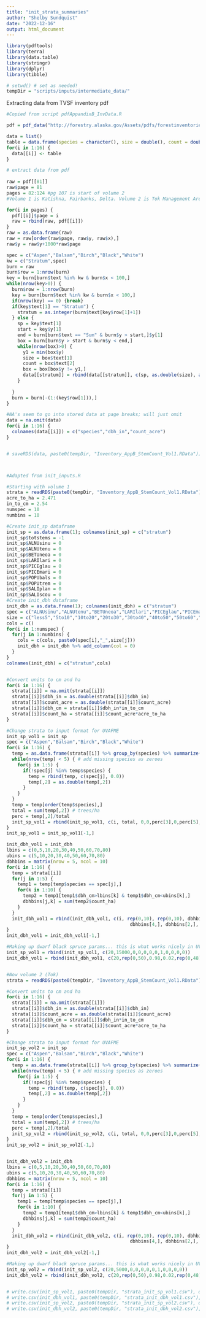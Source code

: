 ---
title: "init_strata_summaries"
author: "Shelby Sundquist"
date: "2022-12-16"
output: html_document
---

```{r}
library(pdftools)
library(terra)
library(data.table)
library(stringr)
library(dplyr)
library(tibble)

# setwd() # set as needed!
tempDir = "scripts/inputs/intermediate_data/"
```

Extracting data from TVSF inventory pdf
```{r}
#Copied from script pdfAppandixB_InvData.R

pdf = pdf_data("http://forestry.alaska.gov/Assets/pdfs/forestinventories/tvsf_inventory_2013.pdf")

data = list()
table = data.frame(species = character(), size = double(), count = double())
for(i in 1:16) {
  data[[i]] <- table
}

# extract data from pdf
  
raw = pdf[[81]]
raw$page = 81
pages = 82:124 #pg 107 is start of volume 2
#Volume 1 is Katishna, Fairbanks, Delta. Volume 2 is Tok Management Area (less productive)

for(i in pages) {
  pdf[[i]]$page = i
  raw = rbind(raw, pdf[[i]])
}
raw = as.data.frame(raw)
raw = raw[order(raw$page, raw$y, raw$x),]
raw$y = raw$y+1000*raw$page

spec = c("Aspen","Balsam","Birch","Black","White")
kw = c("Stratum",spec)
burn = raw
burn$row = 1:nrow(burn)
key = burn[burn$text %in% kw & burn$x < 100,]
while(nrow(key>0)) {
  burn$row = 1:nrow(burn)
  key = burn[burn$text %in% kw & burn$x < 100,]
  if(nrow(key) == 0) {break}
  if(key$text[1] == "Stratum") {
    stratum = as.integer(burn$text[key$row[1]+1])
  } else {
    sp = key$text[1]
    start = key$y[1]
    end = burn[burn$text == "Sum" & burn$y > start,]$y[1]
    box = burn[burn$y > start & burn$y < end,]
    while(nrow(box)>0) {
      y1 = min(box$y)
      size = box$text[1]
      count = box$text[2]
      box = box[box$y != y1,]
      data[[stratum]] = rbind(data[[stratum]], c(sp, as.double(size), as.double(count)))
    }
    
  }
  burn = burn[-(1:(key$row[1])),]
}

#NA's seem to go into stored data at page breaks; will just omit
data = na.omit(data)
for(i in 1:16) {
  colnames(data[[i]]) = c("species","dbh_in","count_acre")
}


# saveRDS(data, paste0(tempDir, "Inventory_AppB_StemCount_Vol1.RData"))




```
```{r}
#Adapted from init_inputs.R

#Starting with volume 1
strata = readRDS(paste0(tempDir, "Inventory_AppB_StemCount_Vol1.RData"))
acre_to_ha = 2.471
in_to_cm = 2.54
numspec = 10
numbins = 10

#Create init_sp dataframe
init_sp = as.data.frame(1); colnames(init_sp) = c("stratum")
init_sp$totstems = -1
init_sp$ALNUsinu = 0
init_sp$ALNUtenu = 0
init_sp$BETUneoa = 0
init_sp$LARIlari = 0
init_sp$PICEglau = 0
init_sp$PICEmari = 0
init_sp$POPUbals = 0
init_sp$POPUtrem = 0
init_sp$SALIplan = 0
init_sp$SALIscou = 0
#Create init_dbh dataframe
init_dbh = as.data.frame(1); colnames(init_dbh) = c("stratum")
spec = c("ALNUsinu","ALNUtenu","BETUneoa","LARIlari","PICEglau","PICEmari","POPUbals","POPUtrem","SALIplan","SALIscou")
size = c("less5","5to10","10to20","20to30","30to40","40to50","50to60","60to70","70to80","80up")
cols = c()
for(i in 1:numspec) {
  for(j in 1:numbins) {
    cols = c(cols, paste0(spec[i],"_",size[j]))
    init_dbh = init_dbh %>% add_column(col = 0)
  }
}
colnames(init_dbh) = c("stratum",cols)


#Convert units to cm and ha
for(i in 1:16) {
  strata[[i]] = na.omit(strata[[i]])
  strata[[i]]$dbh_in = as.double(strata[[i]]$dbh_in)
  strata[[i]]$count_acre = as.double(strata[[i]]$count_acre)
  strata[[i]]$dbh_cm = strata[[i]]$dbh_in*in_to_cm
  strata[[i]]$count_ha = strata[[i]]$count_acre*acre_to_ha
}

#Change strata to input format for UVAFME
init_sp_vol1 = init_sp
spec = c("Aspen","Balsam","Birch","Black","White")
for(i in 1:16) {
  temp = as.data.frame(strata[[i]] %>% group_by(species) %>% summarize(sum(count_ha)))
  while(nrow(temp) < 5) { # add missing species as zeroes
    for(j in 1:5) {
      if(!spec[j] %in% temp$species) {
        temp = rbind(temp, c(spec[j], 0.0))
        temp[,2] = as.double(temp[,2])
      }
    }
  }
  temp = temp[order(temp$species),]
  total = sum(temp[,2]) # trees/ha
  perc = temp[,2]/total
  init_sp_vol1 = rbind(init_sp_vol1, c(i, total, 0,0,perc[3],0,perc[5],perc[4],perc[2],perc[1],0,0))
}
init_sp_vol1 = init_sp_vol1[-1,]

init_dbh_vol1 = init_dbh
lbins = c(0,5,10,20,30,40,50,60,70,80)
ubins = c(5,10,20,30,40,50,60,70,80)
dbhbins = matrix(nrow = 5, ncol = 10)
for(i in 1:16) {
  temp = strata[[i]]
  for(j in 1:5) {
    temp1 = temp[temp$species == spec[j],]
    for(k in 1:10) {
      temp2 = temp1[temp1$dbh_cm>lbins[k] & temp1$dbh_cm<ubins[k],]
      dbhbins[j,k] = sum(temp2$count_ha)
    }
  }
  init_dbh_vol1 = rbind(init_dbh_vol1, c(i, rep(0,10), rep(0,10), dbhbins[3,], rep(0,10), dbhbins[5,],
                                             dbhbins[4,], dbhbins[2,], dbhbins[1,], rep(0,10), rep(0,10)))
}
init_dbh_vol1 = init_dbh_vol1[-1,]

#Making up dwarf black spruce params... this is what works nicely in UVAFME
init_sp_vol1 = rbind(init_sp_vol1, c(20,15000,0,0,0,0,0,1,0,0,0,0))
init_dbh_vol1 = rbind(init_dbh_vol1, c(20,rep(0,50),0.98,0.02,rep(0,48)))


#Now volume 2 (Tok)
strata = readRDS(paste0(tempDir, "Inventory_AppB_StemCount_Vol1.RData"))

#Convert units to cm and ha
for(i in 1:16) {
  strata[[i]] = na.omit(strata[[i]])
  strata[[i]]$dbh_in = as.double(strata[[i]]$dbh_in)
  strata[[i]]$count_acre = as.double(strata[[i]]$count_acre)
  strata[[i]]$dbh_cm = strata[[i]]$dbh_in*in_to_cm
  strata[[i]]$count_ha = strata[[i]]$count_acre*acre_to_ha
}

#Change strata to input format for UVAFME
init_sp_vol2 = init_sp
spec = c("Aspen","Balsam","Birch","Black","White")
for(i in 1:16) {
  temp = as.data.frame(strata[[i]] %>% group_by(species) %>% summarize(sum(count_ha)))
  while(nrow(temp) < 5) { # add missing species as zeroes
    for(j in 1:5) {
      if(!spec[j] %in% temp$species) {
        temp = rbind(temp, c(spec[j], 0.0))
        temp[,2] = as.double(temp[,2])
      }
    }
  }
  temp = temp[order(temp$species),]
  total = sum(temp[,2]) # trees/ha
  perc = temp[,2]/total
  init_sp_vol2 = rbind(init_sp_vol2, c(i, total, 0,0,perc[3],0,perc[5],perc[4],perc[2],perc[1],0,0))
}
init_sp_vol2 = init_sp_vol2[-1,]


init_dbh_vol2 = init_dbh
lbins = c(0,5,10,20,30,40,50,60,70,80)
ubins = c(5,10,20,30,40,50,60,70,80)
dbhbins = matrix(nrow = 5, ncol = 10)
for(i in 1:16) {
  temp = strata[[i]]
  for(j in 1:5) {
    temp1 = temp[temp$species == spec[j],]
    for(k in 1:10) {
      temp2 = temp1[temp1$dbh_cm>lbins[k] & temp1$dbh_cm<ubins[k],]
      dbhbins[j,k] = sum(temp2$count_ha)
    }
  }
  init_dbh_vol2 = rbind(init_dbh_vol2, c(i, rep(0,10), rep(0,10), dbhbins[3,], rep(0,10), dbhbins[5,],
                                             dbhbins[4,], dbhbins[2,], dbhbins[1,], rep(0,10), rep(0,10)))
}
init_dbh_vol2 = init_dbh_vol2[-1,]

#Making up dwarf black spruce params... this is what works nicely in UVAFME
init_sp_vol2 = rbind(init_sp_vol2, c(20,5000,0,0,0,0,0,1,0,0,0,0))
init_dbh_vol2 = rbind(init_dbh_vol2, c(20,rep(0,50),0.98,0.02,rep(0,48)))


# write.csv(init_sp_vol1, paste0(tempDir, "strata_init_sp_vol1.csv"), quote = F, row.names = F)
# write.csv(init_dbh_vol1, paste0(tempDir, "strata_init_dbh_vol1.csv"), quote = F, row.names = F)
# write.csv(init_sp_vol2, paste0(tempDir, "strata_init_sp_vol2.csv"), quote = F, row.names = F)
# write.csv(init_dbh_vol2, paste0(tempDir, "strata_init_dbh_vol2.csv"), quote = F, row.names = F)
```

